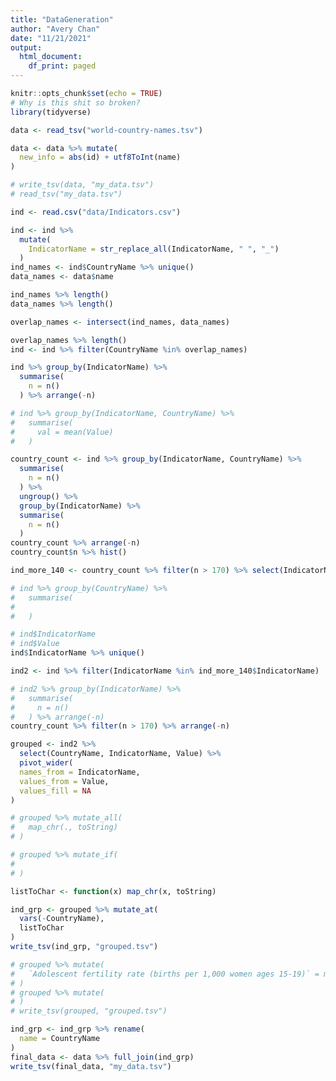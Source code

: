 ```yaml
---
title: "DataGeneration"
author: "Avery Chan"
date: "11/21/2021"
output: 
  html_document:
    df_print: paged
---
```


```r
knitr::opts_chunk$set(echo = TRUE)
# Why is this shit so broken?
library(tidyverse)
```

```r
data <- read_tsv("world-country-names.tsv")

data <- data %>% mutate(
  new_info = abs(id) + utf8ToInt(name)
)

# write_tsv(data, "my_data.tsv")
# read_tsv("my_data.tsv")
```

```r
ind <- read.csv("data/Indicators.csv")
```

```r
ind <- ind %>% 
  mutate(
    IndicatorName = str_replace_all(IndicatorName, " ", "_")
  )
ind_names <- ind$CountryName %>% unique()
data_names <- data$name

ind_names %>% length()
data_names %>% length()

overlap_names <- intersect(ind_names, data_names)

overlap_names %>% length()
ind <- ind %>% filter(CountryName %in% overlap_names)
```

```r
ind %>% group_by(IndicatorName) %>% 
  summarise(
    n = n()
  ) %>% arrange(-n)

# ind %>% group_by(IndicatorName, CountryName) %>% 
#   summarise(
#     val = mean(Value)
#   )

country_count <- ind %>% group_by(IndicatorName, CountryName) %>%
  summarise(
    n = n()
  ) %>% 
  ungroup() %>% 
  group_by(IndicatorName) %>% 
  summarise(
    n = n()
  )
country_count %>% arrange(-n)
country_count$n %>% hist()

ind_more_140 <- country_count %>% filter(n > 170) %>% select(IndicatorName)
```


```r
# ind %>% group_by(CountryName) %>% 
#   summarise(
#     
#   )

# ind$IndicatorName
# ind$Value
ind$IndicatorName %>% unique()

ind2 <- ind %>% filter(IndicatorName %in% ind_more_140$IndicatorName)
```

```r
# ind2 %>% group_by(IndicatorName) %>% 
#   summarise(
#     n = n()
#   ) %>% arrange(-n)
country_count %>% filter(n > 170) %>% arrange(-n)
```


```r
grouped <- ind2 %>% 
  select(CountryName, IndicatorName, Value) %>% 
  pivot_wider(
  names_from = IndicatorName,
  values_from = Value,
  values_fill = NA
)

# grouped %>% mutate_all(
#   map_chr(., toString)
# )

# grouped %>% mutate_if(
#   
# )

listToChar <- function(x) map_chr(x, toString)

ind_grp <- grouped %>% mutate_at(
  vars(-CountryName),
  listToChar
)
write_tsv(ind_grp, "grouped.tsv")

# grouped %>% mutate(
#   `Adolescent fertility rate (births per 1,000 women ages 15-19)` = map_chr(`Adolescent fertility rate (births per 1,000 women ages 15-19)`, toString)
# )
# grouped %>% mutate(
# )
# write_tsv(grouped, "grouped.tsv")

ind_grp <- ind_grp %>% rename(
  name = CountryName
)
final_data <- data %>% full_join(ind_grp)
write_tsv(final_data, "my_data.tsv")
```

```python

```


















